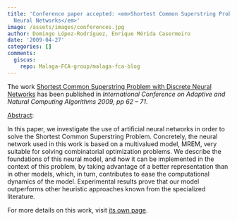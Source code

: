 ```yaml
---
title: 'Conference paper accepted: <em>Shortest Common Superstring Problem with Discrete
  Neural Networks</em>'
image: /assets/images/conferences.jpg
author: Domingo López-Rodríguez, Enrique Mérida Casermeiro
date: '2009-04-27'
categories: []
comments:
  giscus:
    repo: Malaga-FCA-group/malaga-fca-blog
---
```


The work <u>Shortest Common Superstring Problem with Discrete Neural Networks</u> has been published in <em>International Conference on Adaptive and Natural Computing Algorithms 2009, pp 62 &ndash; 71</em>.

<u>Abstract</u>:



In this paper, we investigate the use of artificial neural networks in order to solve the Shortest Common Superstring Problem. Concretely, the neural network used in this work is based on a multivalued model, MREM, very suitable for solving combinatorial optimization problems. We describe the foundations of this neural model, and how it can be implemented in the context of this problem, by taking advantage of a better representation than in other models, which, in turn, contributes to ease the computational dynamics of the model. Experimental results prove that our model outperforms other heuristic approaches known from the specialized literature.




For more details on this work, visit <a href='/publications/conferences/2009-icannga1'>its own page</a>.
